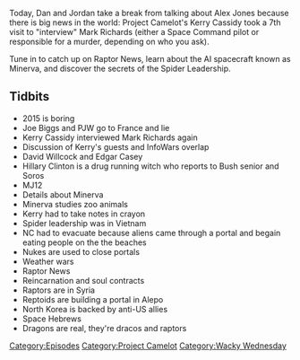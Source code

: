 {{Episode
    | title           = Mark Richards Revisited
    | caption         = [https://knowledgefight.libsyn.com/knowledge-fight-mark-richards-revisited Listen to this episode on Libsyn]
    | episodeNumber   = 87
    | length          = 01:36:31
    | airDate         = September 29, 2017
    | episodeType     = [[:Category:Project Camelot|Project Camelot]], [[:Category:Wacky Wednesday|Wacky Wednesday]]
    | appearance      = [[Kerry Cassidy]], [[Mark Richards]], [[Spider Leadership]]
    | oocDrop         = They will kill for anything, including chocolate
    | previousEpisode = [[The Halloween Story]]
    | nextEpisode     = [[88: The 2015 Investigation Ends]]
}}

{{Stub}}

Today, Dan and Jordan take a break from talking about Alex Jones because there is big news in the world: Project Camelot's Kerry Cassidy took a 7th visit to "interview" Mark Richards (either a Space Command pilot or responsible for a murder, depending on who you ask).

Tune in to catch up on Raptor News, learn about the AI spacecraft known as Minerva, and discover the secrets of the Spider Leadership.

==Tidbits==

*2015 is boring
*Joe Biggs and PJW go to France and lie
*Kerry Cassidy interviewed Mark Richards again
*Discussion of Kerry's guests and InfoWars overlap
*David Willcock and Edgar Casey
*Hillary Clinton is a drug running witch who reports to Bush senior and Soros
*MJ12
*Details about Minerva
*Minerva studies zoo animals
*Kerry had to take notes in crayon
*Spider leadership was in Vietnam
*NC had to evacuate because aliens came through a portal and begain eating people on the the beaches
*Nukes are used to close portals
*Weather wars
*Raptor News
*Reincarnation and soul contracts
*Raptors are in Syria
*Reptoids are building a portal in Alepo
*North Korea is backed by anti-US allies
*Space Hebrews
*Dragons are real, they're dracos and raptors

[[Category:Episodes]]
[[Category:Project Camelot]]
[[Category:Wacky Wednesday]]